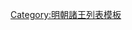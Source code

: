 {{ming|title=明朝潞城國諸王|ed=潞城國|head=[[永乐]]二十二年（[[1424年]]）封。|
{{ming/title}}
{{ming/list|潞城僖順王|[[朱遜𤆼]]|朱桂、嫡三子|[[1424年]]—[[1471年]]|永樂二十二年封。[[成化]]七年薨。}}
{{ming/list|潞城安簡王|[[朱仕堜]]|朱遜𤆼、嫡三子<ref name=a/>|[[1473年]]—[[1490年]]|成化九年襲封。[[弘治]]三年薨。}}
{{ming/list|潞城榮安王|[[朱成鑘]]|朱仕堜、嫡一子|[[1492年]]—[[1499年]]|弘治五年襲封。十二年薨。}}
{{ming/list|潞城宣惠王|[[朱聰蒗]]|朱成鑘、嫡一子|[[1501年]]—[[1522年]]|弘治十四年襲封。[[嘉靖]]元年薨。}}
{{ming/list|潞城端憲王|[[朱俊梭]]|朱聰蒗、嫡一子|[[1524年]]—[[1555年]]|嘉靖三年襲封。三十四年薨。}}
{{ming/list|潞城康定王|[[朱充熀]]|朱俊梭、嫡一子|[[1557年]]—[[1583年]]|嘉靖三十六年襲封。[[萬曆]]十一年薨。}}
{{ming/list|潞城恭定王|[[朱廷堛]]|朱充熀、庶一子|[[1587年]]—[[1608年]]前|萬曆十五年襲封，薨。}}
{{ming/list|潞城王|[[朱鼐鑏]]|朱廷堛、嫡一子|[[1608年]]—[[1622年]]|[[隆庆]]六年封[[长孙 (封号)|長孫]]。萬曆十八年改封[[长子 (封号)|長子]]。三十六年襲封。[[天启]]二年薨。<ref name=a>《[[明實錄]]》</ref>}}
{{ming/note|附註}}
{{ming/note|ref}}
}}<noinclude>
[[Category:明朝諸王列表模板]]
</noinclude>
